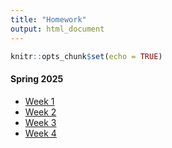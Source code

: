 ```yaml
---
title: "Homework"
output: html_document
---
```


```r
knitr::opts_chunk$set(echo = TRUE)
```

#### Spring 2025  

<div class="hw-page">  

- [Week 1](HW01-default-text.pdf)  
- [Week 2](about.html)  
- [Week 3](HW03-regex.html)  
- [Week 4](HW04-vectors.html)  

</div>
